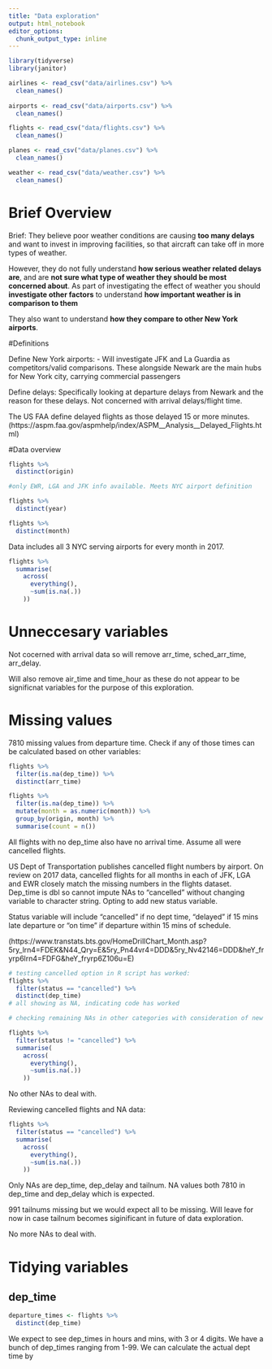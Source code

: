 ```yaml
---
title: "Data exploration"
output: html_notebook
editor_options: 
  chunk_output_type: inline
---
```


```r
library(tidyverse)
library(janitor)
```

```r
airlines <- read_csv("data/airlines.csv") %>% 
  clean_names()
  
airports <- read_csv("data/airports.csv") %>% 
  clean_names()

flights <- read_csv("data/flights.csv") %>% 
  clean_names()

planes <- read_csv("data/planes.csv") %>% 
  clean_names()

weather <- read_csv("data/weather.csv") %>% 
  clean_names()
```

# Brief Overview

Brief: 
They believe poor weather conditions are causing **too many delays** and want to invest in improving facilities, so that aircraft can take off in more types of weather. 

However, they do not fully understand **how serious weather related delays are**, and are **not sure what type of weather they should be most concerned about**. As part of investigating the effect of weather you should **investigate other factors** to understand **how important weather is in comparison to them**

They also want to understand **how they compare to other New York airports**.

#Definitions

Define New York airports: 
- Will investigate JFK and La Guardia as competitors/valid comparisons. These alongside Newark are the main hubs for New York city, carrying commercial passengers

Define delays:
Specifically looking at departure delays from Newark and the reason for these delays. Not concerned with arrival delays/flight time. 

The US FAA define delayed flights as those delayed 15 or more minutes. (https://aspm.faa.gov/aspmhelp/index/ASPM__Analysis__Delayed_Flights.html)

#Data overview

```r
flights %>% 
  distinct(origin)

#only EWR, LGA and JFK info available. Meets NYC airport definition
```
```r
flights %>% 
  distinct(year)
```
```r
flights %>% 
  distinct(month)
```

Data includes all 3 NYC serving airports for every month in 2017.

```r
flights %>% 
  summarise(
    across(
      everything(),
      ~sum(is.na(.))
    ))
```
# Unneccesary variables

Not cocerned with arrival data so will remove arr_time, sched_arr_time, arr_delay.

Will also remove air_time and time_hour as these do not appear to be significnat variables for the purpose of this exploration.

# Missing values

7810 missing values from departure time. Check if any of those times can be calculated based on other variables:

```r
flights %>% 
  filter(is.na(dep_time)) %>% 
  distinct(arr_time)
```


```r
flights %>% 
  filter(is.na(dep_time)) %>% 
  mutate(month = as.numeric(month)) %>% 
  group_by(origin, month) %>% 
  summarise(count = n())
```

All flights with no dep_time also have no arrival time. Assume all were cancelled flights. 

US Dept of Transportation publishes cancelled flight numbers by airport. On review on 2017 data, cancelled flights for all months in each of JFK, LGA and EWR closely match the missing numbers in the flights dataset. Dep_time is dbl so cannot impute NAs to "cancelled" without changing variable to character string. Opting to add new status variable. 

Status variable will include "cancelled" if no dept time, "delayed" if 15 mins late departure or "on time" if departure within 15 mins of schedule.

(https://www.transtats.bts.gov/HomeDrillChart_Month.asp?5ry_lrn4=FDEK&N44_Qry=E&5ry_Pn44vr4=DDD&5ry_Nv42146=DDD&heY_fryrp6lrn4=FDFG&heY_fryrp6Z106u=E)

```r
# testing cancelled option in R script has worked:
flights %>% 
  filter(status == "cancelled") %>% 
  distinct(dep_time)
# all showing as NA, indicating code has worked
```
```r
# checking remaining NAs in other categories with consideration of new cancelled variable

flights %>% 
  filter(status != "cancelled") %>% 
  summarise(
    across(
      everything(),
      ~sum(is.na(.))
    ))
```
No other NAs to deal with.

Reviewing cancelled flights and NA data:

```r
flights %>% 
  filter(status == "cancelled") %>% 
  summarise(
    across(
      everything(),
      ~sum(is.na(.))
    ))
```

Only NAs are dep_time, dep_delay and tailnum. NA values both 7810 in dep_time and dep_delay which is expected. 

991 tailnums missing but we would expect all to be missing. Will leave for now in case tailnum becomes siginificant in future of data exploration.

No more NAs to deal with.

# Tidying variables

## dep_time

```r
departure_times <- flights %>% 
  distinct(dep_time)
```

We expect to see dep_times in hours and mins, with 3 or 4 digits. We have a bunch of dep_times ranging from 1-99. We can calculate the actual dept time by 
